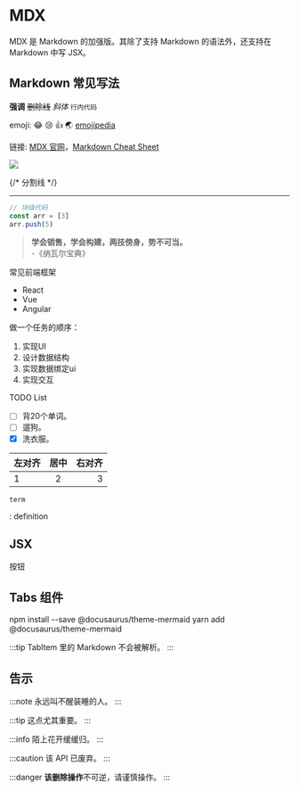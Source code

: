 
# MDX
MDX 是 Markdown 的加强版。其除了支持 Markdown 的语法外，还支持在 Markdown 中写 JSX。

## Markdown 常见写法
**强调** ~~删除线~~ *斜体* `行内代码` 

emoji: :joy: :cry: :+1: 🌏  [emojipedia](https://emojipedia.org/)


链接: [MDX 官网](https://mdxjs.com/docs/)，[Markdown Cheat Sheet](https://www.markdownguide.org/cheat-sheet/)

![](/img/docusaurus.png)

{/* 分割线 */}

---------

```js
// 块级代码
const arr = [3]
arr.push(5)
```

> **学会销售，学会构建，两技傍身，势不可当。**  
> \-《纳瓦尔宝典》

常见前端框架
- React
- Vue
- Angular

做一个任务的顺序：
1. 实现UI
2. 设计数据结构
3. 实现数据绑定ui
4. 实现交互

TODO List  
- [ ] 背20个单词。
- [ ] 遛狗。
- [x] 洗衣服。

| 左对齐 | 居中 | 右对齐 |
| :----------- | :-----------: | -----------: |
| 1 | 2 | 3 |

	term
: definition

## JSX
<Btn>按钮</Btn>

## Tabs 组件
<Tabs>
  <TabItem value="npm" label="npm" default>
    <CodeBlock language="bash">
    npm install --save @docusaurus/theme-mermaid
    </CodeBlock>
  </TabItem>
  <TabItem value="Yarn" label="Yarn">
    <CodeBlock language="bash">
    yarn add @docusaurus/theme-mermaid
    </CodeBlock>
  </TabItem>
</Tabs>

:::tip
TabItem 里的 Markdown 不会被解析。
:::


## 告示
:::note
永远叫不醒装睡的人。
:::

:::tip
这点尤其重要。
:::

:::info
陌上花开缓缓归。
:::

:::caution
该 API 已废弃。
:::

:::danger
**该删除操作**不可逆，请谨慎操作。
:::
